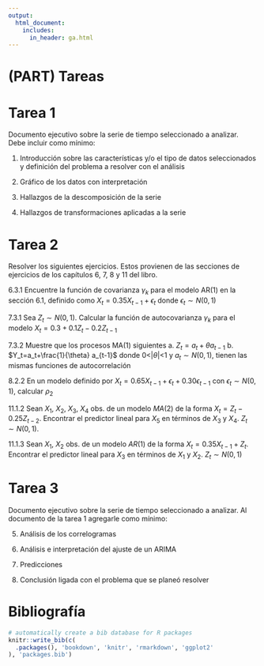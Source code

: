 ```yaml
---
output:
  html_document: 
    includes:
      in_header: ga.html
---
```

# (PART) Tareas {-}

# Tarea 1 {-}
Documento ejecutivo sobre la serie de tiempo seleccionado a analizar. Debe incluir como mínimo: 

1) Introducción sobre las características y/o el tipo de datos seleccionados y definición del problema a resolver con el análisis 

2) Gráfico de los datos con interpretación  

3) Hallazgos de la descomposición de la serie 

4) Hallazgos de transformaciones aplicadas a la serie 

# Tarea 2 {-}
Resolver los siguientes ejercicios. Estos provienen de las secciones de ejercicios de los capítulos 6, 7, 8 y 11 del libro.

6.3.1 Encuentre la función de covarianza $\gamma_k$ para el modelo AR(1) en la sección 6.1, definido como $X_t=0.35X_{t-1}+\epsilon_t$ donde $\epsilon_t\sim N(0,1)$

7.3.1 Sea $Z_t\sim N(0,1)$. Calcular la función de autocovarianza $\gamma_k$ para el modelo $X_t=0.3+0.1Z_t-0.2Z_{t-1}$

7.3.2 Muestre que los procesos MA(1) siguientes
a. $Z_t=a_t+\theta a_{t-1}$
b. $Y_t=a_t+\frac{1}{\theta} a_{t-1}$
donde 0<|$\theta$|<1 y $a_t\sim N(0,1)$, tienen las mismas funciones de autocorrelación

8.2.2 En un modelo definido por $X_t=0.65X_{t-1}+\epsilon_t+0.30\epsilon_{t-1}$ con $\epsilon_t\sim N(0,1)$, calcular $\rho_2$

11.1.2 Sean $X_1$, $X_2$, $X_3$, $X_4$ obs. de un modelo $MA(2)$ de la forma $X_t = Z_t-0.25Z_{t-2}$. Encontrar el predictor lineal para $X_5$ en términos de $X_3$ y $X_4$. $Z_t\sim N(0,1)$.

11.1.3 Sean $X_1$, $X_2$ obs. de un modelo $AR(1)$ de la forma $X_t = 0.35X_{t-1}+Z_{t}$. Encontrar el predictor lineal para $X_3$ en términos de $X_1$ y $X_2$. $Z_t\sim N(0,1)$ 

# Tarea 3 {-}
Documento ejecutivo sobre la serie de tiempo seleccionado a analizar. Al documento de la tarea 1 agregarle como mínimo: 

5) Análisis de los correlogramas

6) Análisis e interpretación del ajuste de un ARIMA 

7) Predicciones 

8) Conclusión ligada con el problema que se planeó resolver 

# Bibliografía {-}
```r
# automatically create a bib database for R packages
knitr::write_bib(c(
  .packages(), 'bookdown', 'knitr', 'rmarkdown', 'ggplot2'
), 'packages.bib')
```
